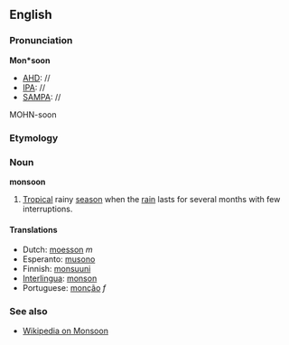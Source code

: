 ==English==
===Pronunciation===
'''Mon*soon'''
*[[AHD]]: //
*[[IPA]]: //
*[[SAMPA]]: //
MOHN-soon

===Etymology===

===Noun===
'''monsoon'''

#[[Tropical]] rainy [[season]] when the [[rain]] lasts for several months with few interruptions.

====Translations====
*Dutch: [[moesson]] ''m''
*Esperanto: [[musono]]
*Finnish: [[monsuuni]]
*[[Interlingua]]: [[monson]]
*Portuguese: [[monção]] ''f''

===See also===
*[[wikipedia:en:Monsoon|Wikipedia on Monsoon]]